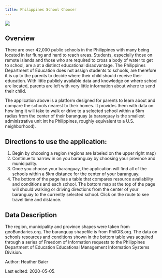 ```yaml
---
title: Philippines School Chooser
---
```


<a href="https://heather-baier.shinyapps.io/schoolChooser/">
	<img src = "https://live.staticflickr.com/65535/49858701063_bf1824169c_b.jpg">
</a>

##  Overview

There are over 42,000 public schools in the Philippines with many being located in far flung and hard to reach areas. Students, especially those on remote islands and those who are required to cross a body of water to get to school, are a at a distinct educational disadvantage. The Philippines Department of Education does not assign students to schools, are therefore it is up to the parents to decide where their child should receive their education. With little publicly available data and knowledge on where school are located, parents are left with very little information about where to send their child. 
  
The application above is a platform designed for parents to learn about and compare the schools nearest to their homes. It provides them with data on how long it will take to walk or drive to a selected school within a 5km radius from the center of their baranguay (a baranguay is the smallest administrative unit int he Philippines, roughly equivalent to a U.S. neighborhood).

## Directions to use the application:
1. Begin by choosing a region (regions are labeled on the upper right map)
2. Continue to narrow in on you baranguay by choosing your province and municipality. 
3. Once you choose your baranguay, the application will find all of the schools within a 5km distance for the center of your baranguay.
4. The bottom of the page has a table that compares resource availability and conditions and each school. The bottom map at the top of the page will should walking or driving directions from the center of your baranguay to the currently selected school. Click on the route to see travel time and distance. 
  

##  Data Description

The region, municipality and province shapes were taken from geoBundaries.org. The baranguay shapefile is from PhilGIS.org. The data on schools resources and conditions shown in the bottom table was acquired through a series of Freedom of Information requests to the Philippines Department of Education Educational Management Information Systems Division. 
  

<div  class="credit-line">

Author: Heather Baier

Last edited: 2020-05-05.

</div>
